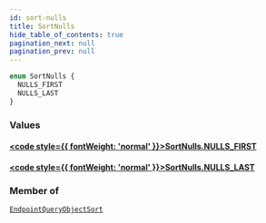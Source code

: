 ```yaml
---
id: sort-nulls
title: SortNulls
hide_table_of_contents: true
pagination_next: null
pagination_prev: null
---
```







```graphql
enum SortNulls {
  NULLS_FIRST
  NULLS_LAST
}
```


### Values

#### [<code style={{ fontWeight: 'normal' }}>SortNulls.<b>NULLS_FIRST</b></code>](#) 
> 
> 

#### [<code style={{ fontWeight: 'normal' }}>SortNulls.<b>NULLS_LAST</b></code>](#) 
> 
> 



### Member of

[`EndpointQueryObjectSort`](/graphql/inputs/endpoint-query-object-sort)  <Badge className="secondary" text="input"/>



